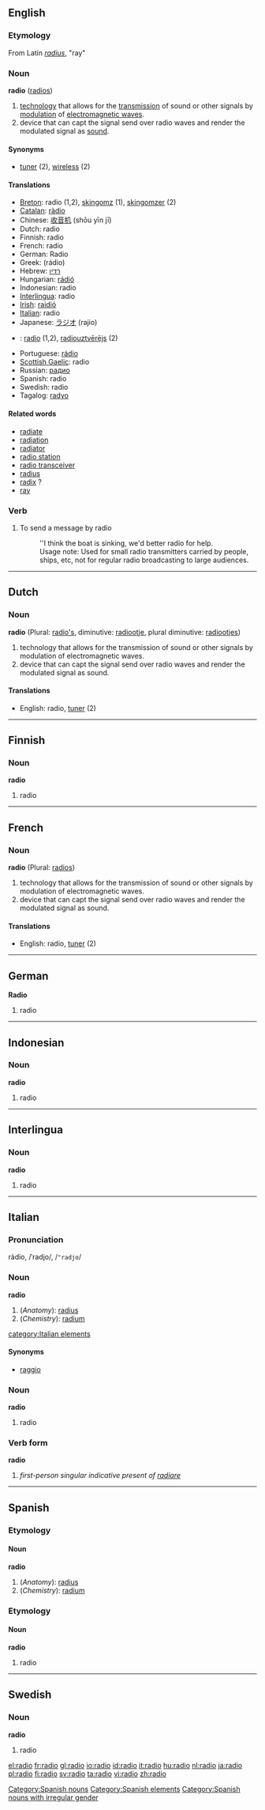 ==English==

===Etymology===
From Latin ''[[radius]]'', "ray"

===Noun===
'''radio''' ([[radios]])
# [[technology]] that allows for the [[transmission]] of sound or other signals by [[modulation]] of [[electromagnetic wave]]s.
# device that can capt the signal send over radio waves and render the modulated signal as [[sound]].

====Synonyms====
*[[tuner]] (2), [[wireless]] (2)

====Translations====
*[[Breton]]: radio {{m}} (1,2), [[skingomz]] {{f}} (1), [[skingomzer]] {{m}} (2)
*[[Catalan]]: [[ràdio]] {{f}}
*Chinese: [[收音机]] (shōu yīn jī)
*Dutch: radio {{m}}
*Finnish: radio
*French: radio {{f}}
*German: Radio {{n}}
*Greek: (r&aacute;dio)
*Hebrew: [[רדיו]]
*Hungarian: [[rádió]]
*Indonesian: radio
*[[Interlingua]]: radio
*[[Irish]]: [[raidió]]
*[[Italian]]: radio {{f}}
*Japanese: [[ラジオ]] (rajio)
*{{lv}}: [[radio]] (1,2), [[radiouztvērējs]] {{m}} (2)
*Portuguese: [[rádio]] {{m}}
*[[Scottish Gaelic]]: radio
*Russian: [[радио]]
*Spanish: radio {{m}}
*Swedish: radio {{c}}
*Tagalog: [[radyo]] {{n}}

====Related words====
*[[radiate]]
*[[radiation]]
*[[radiator]]
*[[radio station]]
*[[radio transceiver]]
*[[radius]]
*[[radix]] ?
*[[ray]]

===Verb===
{{en-infl-reg-consonant|radio||}}
# To send a message by radio
#:''I think the boat is sinking, we'd better radio for help.
#:Usage note: Used for small radio transmitters carried by people, ships, etc, not for regular radio broadcasting to large audiences.
----

==Dutch==
===Noun===
'''radio''' {{m}} (Plural: [[radio's]], diminutive: [[radiootje]], plural diminutive: [[radiootjes]])

#technology that allows for the transmission of sound or other signals by modulation of electromagnetic waves.
#device that can capt the signal send over radio waves and render the modulated signal as sound.

====Translations====
*English: radio, [[tuner]] (2)

----
==Finnish==
===Noun===
'''radio'''

# radio

----
==French==
===Noun===
'''radio''' {{f}} (Plural: [[radios]])

#technology that allows for the transmission of sound or other signals by modulation of electromagnetic waves.
#device that can capt the signal send over radio waves and render the modulated signal as sound.

====Translations====
*English: radio, [[tuner]] (2)

----
==German==
'''Radio''' {{n}}

# radio

----
==Indonesian==
===Noun===
'''radio'''

# radio

----
==Interlingua==
===Noun===
'''radio'''

# radio

----
==Italian==
===Pronunciation===
ràdio, /ˈradjo/, /<tt>"radjo</tt>/
===Noun===
'''radio''' {{m}}

#(''Anatomy''): [[radius]]
#(''Chemistry''): [[radium]]
[[category:Italian elements]]

====Synonyms====
*[[raggio]]

===Noun===
'''radio''' {{f}}

# radio

===Verb form===
'''radio'''

# ''first-person singular indicative present of [[radiare]]''

----

==Spanish==
===Etymology===
====Noun====
'''radio''' {{m}}

#(''Anatomy''): [[radius]]
#(''Chemistry''): [[radium]]

[[Category:Spanish nouns]]
[[Category:Spanish elements]]

===Etymology===
====Noun====
'''radio''' {{f}}

# radio

[[Category:Spanish nouns with irregular gender]]

----
==Swedish==
===Noun===
'''radio''' {{c}}

# radio

[[el:radio]]
[[fr:radio]]
[[gl:radio]]
[[io:radio]]
[[id:radio]]
[[it:radio]]
[[hu:radio]]
[[nl:radio]]
[[ja:radio]]
[[pl:radio]]
[[fi:radio]]
[[sv:radio]]
[[ta:radio]]
[[vi:radio]]
[[zh:radio]]